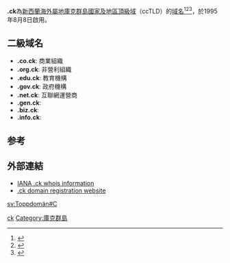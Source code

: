 {{expand English|time=2018-04-01T09:06:59+00:00}}
'''.ck'''為[[新西兰|新西蘭]][[海外屬地|海外屬地]][[库克群岛|庫克群島]][[國家及地區頂級域|國家及地區頂級域]]（ccTLD）的[[域名|域名]]<ref>{{Cite book|title=常用电脑词语速查手册|last=何弘主编|first=|publisher=西安：西安出版社|date=2000-07|isbn=7-80594-644-2|location=|pages=201-202}}</ref><ref>{{Cite book|title=英德汉广播电视技术词典|last=（德）赫伯特·蒂尔曼（Herbert Tillmann）编；梁瑛等译|first=|publisher=北京：中国广播电视出版社|year=2002|isbn=7-5043-3793-5|location=|pages=440-442}}</ref><ref>{{Cite book|title=大学计算机基础|last=刘丕娥主编|first=|publisher=哈尔滨：哈尔滨工业大学出版社|year=2010|isbn=978-7-5603-3056-3|location=|pages=342-345}}</ref>，於1995年8月8日啟用。
==二級域名==
* '''.co.ck''': 商業組織
* '''.org.ck''': 非營利組織
* '''.edu.ck''': 教育機構
* '''.gov.ck''': 政府機構
* '''.net.ck''': 互聯網運營商
* '''.gen.ck''':
* '''.biz.ck''': 
* '''.info.ck''': 
== 参考 ==
{{reflist}}

== 外部連結 ==
* [http://www.iana.org/root-whois/ck.htm IANA .ck whois information]{{Wayback|url=http://www.iana.org/root-whois/ck.htm |date=20071014234554 }}
* [https://web.archive.org/web/20060519125207/http://www.oyster.net.ck/ .ck domain registration website]

{{CcTLD}}
{{网络小作品}}

[[Category:國家及地區頂級域|ck]]
[[Category:庫克群島|Category:庫克群島]]

[[sv:Toppdomän#C|sv:Toppdomän#C]]